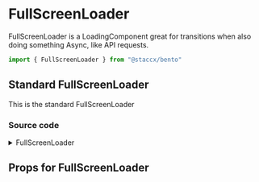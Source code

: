
<Meta title="Components|Loaders/FullScreenLoader" component={FullScreenLoader}/>

# FullScreenLoader
FullScreenLoader is a LoadingComponent great for transitions when also doing something Async, like
API requests.

```javascript
import { FullScreenLoader } from "@staccx/bento"
```

## Standard FullScreenLoader
This is the standard FullScreenLoader

  <Story name="Standard">
   <FullScreenLoader messages={["Loading"]} />
  </Story>

### Source code
<details><summary>FullScreenLoader</summary>
<p>

```bash
import React, { useState, useEffect } from "react"
import PropTypes from "prop-types"
import styled, { css } from "styled-components"
import useInterval from "../../../hooks/useInterval"
import { applyVariants, color, font, spacing } from "../../../theming"
import Loading from "../Loading/Loading"
import themeProps from "./FullScreenLoader.themeProps"
import { componentCreateFactory } from "../../../theming/utils/createVariantsFunctionFactory"

const FullScreenLoader = ({
  messages,
  delay = 50000,
  animation = 1000,
  variant
}) => {
  // state variables
  const [count, setCount] = useState(0)
  const [currentMsg, setCurrentMsg] = useState(messages[0])
  const [previousMsg, setPreviousMsg] = useState("")
  const [hasLooped, setHasLooped] = useState(false)

  // variables
  const maxCount = messages.length - 1

  const handleLooped = () => {
    setCount(0)
    setHasLooped(true)
  }

  // hooks
  useInterval(() => {
    maxCount > count ? setCount(count + 1) : handleLooped()
  }, delay)

  useEffect(() => {
    setCurrentMsg(messages[count])
    if (count === 0 && hasLooped) {
      setPreviousMsg(messages[maxCount])
    } else if (count > 0) {
      setPreviousMsg(messages[count - 1])
    }
  }, [count, hasLooped])

  return (
    <FullScreenContainer variant={variant}>
      <InnerContainer variant={variant}>
        <Loading />
        <MessagesContainer variant={variant}>
          {previousMsg && (
            <PreviousMsg
              key={previousMsg}
              animation={animation}
              variant={variant}
            >
              {previousMsg}
            </PreviousMsg>
          )}
          {currentMsg && (
            <CurrentMsg
              key={currentMsg}
              animation={animation}
              variant={variant}
            >
              {currentMsg}
            </CurrentMsg>
          )}
        </MessagesContainer>
      </InnerContainer>
    </FullScreenContainer>
  )
}

const FullScreenContainer = styled.div`
  position: fixed;
  left: 0;
  top: 0;
  width: 100vw;
  height: 100vh;
  z-index: 999;
  background-color: ${color.black};
  display: flex;
  justify-content: center;
  align-items: center;
  ${applyVariants(themeProps.mainContainer)};
`

const InnerContainer = styled.div`
  display: flex;
  flex-direction: column;
  align-items: center;
  width: 100%;
  ${applyVariants(themeProps.innerContainer)};
`

const MessagesContainer = styled.div`
  margin-top: ${spacing.large};
  position: relative;
  width: 100%;
  ${applyVariants(themeProps.messagesContainer)};
`

const messageStyle = css`
  color: ${color.white};
  font-size: ${font.h2};
  text-align: center;
  position: absolute;
  top: 0;
  left: 0;
  right: 0;
  padding: 0 ${spacing.medium};

  @media (max-width: 425px) {
    font-size: ${font.input};
  }

  ${applyVariants(themeProps.message)};
`

const PreviousMsg = styled.div`
  ${messageStyle};

  animation: fadeout ${p => p.animation}ms linear;
  animation-fill-mode: forwards;
  @keyframes fadeout {
    0% {
      opacity: 1;
    }
    100% {
      opacity: 0;
    }
  }
  ${applyVariants(themeProps.previousMessage)};
`

const CurrentMsg = styled.div`
  ${messageStyle};

  animation: fadein ${p => p.animation}ms linear;
  @keyframes fadein {
    0% {
      opacity: 0;
    }
    100% {
      opacity: 1;
    }
  }
  ${applyVariants(themeProps.currentMessage)};
`

FullScreenLoader.propTypes = {
  messages: PropTypes.array.isRequired
}
FullScreenLoader.themeProps = themeProps
FullScreenLoader.createVariants = componentCreateFactory(FullScreenLoader)

export default FullScreenLoader

```

</p>
</details>

## Props for FullScreenLoader
<Props of={FullScreenLoader} />

